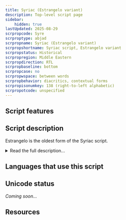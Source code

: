 ```yaml
---
title: Syriac (Estrangelo variant)
description: Top-level script page
sidebar:
    hidden: true
lastUpdated: 2025-08-29
scrpropcode: Syre
scrproptype: abjad
scrpropname: Syriac (Estrangelo variant)
scrpropshortname: Syriac script, Estrangelo variant
scrpropstatus: Historical
scrpropregion: Middle Eastern
scrpropdirection: RTL
scrpropbaseline: bottom
scrpropcase: no
scrpropwspace: between words
scrpropbehavior: diacritics, contextual forms
scrpropisonumkey: 138 (right-to-left alphabetic)
scrpropotcode: unspecified
---
```



## Script features

<ScriptInfo />

## Script description

Estrangelo is the oldest form of the Syriac script.

<details>
<summary>Read the full description...</summary>The earliest Syriac language inscriptions, dating from the 1st or 2nd century AD were written in a cursive Aramaic Palmyrene script. By the 5th century AD, when the oldest extant Syriac manuscript was written, this had developed into the more formalized Estrangelo script. Estrangelo is also the name for the classical Aramaic dialect of Edessa (now Sanliurfa, Turkey). This is the dialect which became the _lingua franca_ of ancient Christianity and which developed into the modern Syriac language.

Estrangelo writing was the sole Syriac script until the beginning of the 6th century, at which time a schism in the church led to the East and West Syrian Christians developing variant forms of the script. It continued to be used in manuscripts and ornate codices until the 8th century, after which point it fell into disuse. Since the 10th century some attempts have been made to revive the Estrangelo script, and it is sometimes used in scholarly texts, or for titles and inscriptions.

Estrangelo was written from right to left. It was a cursive script; most letters had a right-joining form to join to the preceding letter, and many had a left-joining form to join to the following letter. Twenty-two consonant letters were used, representing the same sounds as the Hebrew script. Two letters, _kap_ [k] and _nun_ [h] had a variant form when used at the beginning of a word, and two, _meem_ [m] and _simkath_ [s], had a variant form when used at the end.

Diacritics were used for differentiating between the letters _dalat_ [d] and _res_ [r], which had a similar shape. They were also used to indicate gender of a verb, plurality of a noun, and etymological information affecting pronunciation. The vowel pointing system used in many Semitic scripts is thought to have developed from this system of diacritics.

Estrangelo appears to have been the earliest Semitic script to include vowels, although it was most often written without them. The earliest manuscripts use only consonant letters, but it is believed that the use of Syriac to spread Christianity to other language groups necessitated the development of a vowel pointing system to clarify pronunciation.
</details>

## Languages that use this script

<WsList script='Syre' wsMax='5' />

## Unicode status

_Coming soon..._

## Resources

<ScriptResources detailSummary='seemore' />

